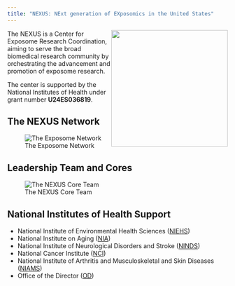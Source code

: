 ```yaml
---
title: "NEXUS: NExt generation of EXposomics in the United States"
---
```


![](images/nexusround.jpg){fig-alt="" fig-align="center" style="float: right;" width="266"}

The NEXUS is a Center for Exposome Research Coordination, aiming to serve the broad biomedical research community by orchestrating the advancement and promotion of exposome research.

The center is supported by the National Institutes of Health under grant number **U24ES036819**.

## The NEXUS Network

![The Exposome Network](images/network.jpg){fig-alt="Network" fig-align="center"}

## Leadership Team and Cores

![The NEXUS Core Team](images/team.jpg){fig-alt="Core team" fig-align="center"}

## National Institutes of Health Support

-   National Institute of Environmental Health Sciences ([NIEHS](https://www.niehs.nih.gov/))
-   National Institute on Aging ([NIA](https://www.nia.nih.gov/))
-   National Institute of Neurological Disorders and Stroke ([NINDS](https://www.ninds.nih.gov/))
-   National Cancer Institute ([NCI](https://www.cancer.gov/))
-   National Institute of Arthritis and Musculoskeletal and Skin Diseases ([NIAMS](https://www.niams.nih.gov/))
-   Office of the Director ([OD](https://www.nih.gov/institutes-nih/nih-office-director "Office of the Director"))

